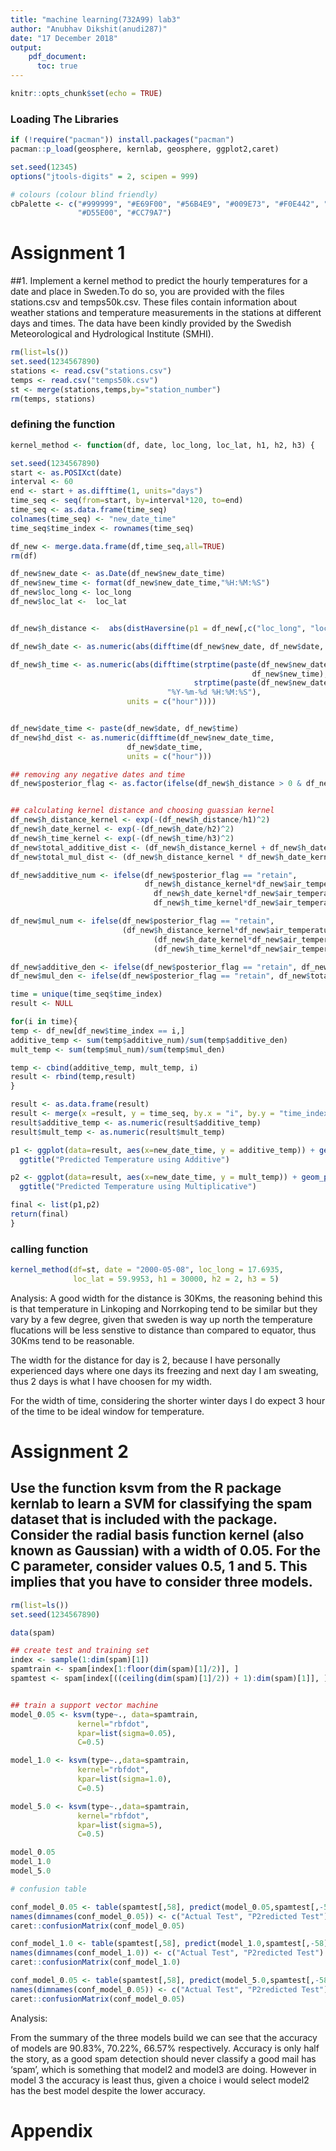 ```yaml
---
title: "machine learning(732A99) lab3"
author: "Anubhav Dikshit(anudi287)"
date: "17 December 2018"
output: 
    pdf_document:
      toc: true
---
```


```r
knitr::opts_chunk$set(echo = TRUE)
```

\newpage

### Loading The Libraries
```r
if (!require("pacman")) install.packages("pacman")
pacman::p_load(geosphere, kernlab, geosphere, ggplot2,caret)

set.seed(12345)
options("jtools-digits" = 2, scipen = 999)

# colours (colour blind friendly)
cbPalette <- c("#999999", "#E69F00", "#56B4E9", "#009E73", "#F0E442", "#0072B2", 
               "#D55E00", "#CC79A7")

```

# Assignment 1

##1. Implement a kernel method to predict the hourly temperatures for a date and place in Sweden.To do so, you are provided with the files stations.csv and temps50k.csv. These files contain information about weather stations and temperature measurements in the stations at different days and times. The data have been kindly provided by the Swedish Meteorological and Hydrological Institute (SMHI).

```r
rm(list=ls())
set.seed(1234567890)
stations <- read.csv("stations.csv")
temps <- read.csv("temps50k.csv")
st <- merge(stations,temps,by="station_number")
rm(temps, stations)
```

### defining the function
```r
kernel_method <- function(df, date, loc_long, loc_lat, h1, h2, h3) {

set.seed(1234567890)
start <- as.POSIXct(date)
interval <- 60
end <- start + as.difftime(1, units="days")
time_seq <- seq(from=start, by=interval*120, to=end)
time_seq <- as.data.frame(time_seq)
colnames(time_seq) <- "new_date_time"
time_seq$time_index <- rownames(time_seq)

df_new <- merge.data.frame(df,time_seq,all=TRUE)
rm(df)

df_new$new_date <- as.Date(df_new$new_date_time)
df_new$new_time <- format(df_new$new_date_time,"%H:%M:%S")
df_new$loc_long <- loc_long
df_new$loc_lat <-  loc_lat


df_new$h_distance <-  abs(distHaversine(p1 = df_new[,c("loc_long", "loc_lat")], p2 = df_new[,c("longitude", "latitude")]))

df_new$h_date <- as.numeric(abs(difftime(df_new$new_date, df_new$date, units = c("days"))))

df_new$h_time <- as.numeric(abs(difftime(strptime(paste(df_new$new_date, 
                                                      df_new$new_time),"%Y-%m-%d%H:%M:%S"),
                                         strptime(paste(df_new$new_date, df_new$time),
                                   "%Y-%m-%d %H:%M:%S"),
                          units = c("hour"))))


df_new$date_time <- paste(df_new$date, df_new$time)
df_new$hd_dist <- as.numeric(difftime(df_new$new_date_time,
                          df_new$date_time,
                          units = c("hour")))

## removing any negative dates and time
df_new$posterior_flag <- as.factor(ifelse(df_new$h_distance > 0 & df_new$hd_dist > 0, "retain", "drop"))


## calculating kernel distance and choosing guassian kernel
df_new$h_distance_kernel <- exp(-(df_new$h_distance/h1)^2)
df_new$h_date_kernel <- exp(-(df_new$h_date/h2)^2)
df_new$h_time_kernel <- exp(-(df_new$h_time/h3)^2)
df_new$total_additive_dist <- (df_new$h_distance_kernel + df_new$h_date_kernel + df_new$h_time_kernel)
df_new$total_mul_dist <- (df_new$h_distance_kernel * df_new$h_date_kernel * df_new$h_time_kernel)

df_new$additive_num <- ifelse(df_new$posterior_flag == "retain", 
                              df_new$h_distance_kernel*df_new$air_temperature +
                                df_new$h_date_kernel*df_new$air_temperature + 
                                df_new$h_time_kernel*df_new$air_temperature,0)

df_new$mul_num <- ifelse(df_new$posterior_flag == "retain", 
                         (df_new$h_distance_kernel*df_new$air_temperature) *
                                (df_new$h_date_kernel*df_new$air_temperature) * 
                                (df_new$h_time_kernel*df_new$air_temperature),0)

df_new$additive_den <- ifelse(df_new$posterior_flag == "retain", df_new$total_additive_dist, 0)
df_new$mul_den <- ifelse(df_new$posterior_flag == "retain", df_new$total_mul_dist, 0)

time = unique(time_seq$time_index)
result <- NULL

for(i in time){
temp <- df_new[df_new$time_index == i,]
additive_temp <- sum(temp$additive_num)/sum(temp$additive_den)
mult_temp <- sum(temp$mul_num)/sum(temp$mul_den)

temp <- cbind(additive_temp, mult_temp, i)
result <- rbind(temp,result)
}

result <- as.data.frame(result) 
result <- merge(x =result, y = time_seq, by.x = "i", by.y = "time_index", all.x = TRUE)
result$additive_temp <- as.numeric(result$additive_temp)
result$mult_temp <- as.numeric(result$mult_temp)

p1 <- ggplot(data=result, aes(x=new_date_time, y = additive_temp)) + geom_point() + 
  ggtitle("Predicted Temperature using Additive")

p2 <- ggplot(data=result, aes(x=new_date_time, y = mult_temp)) + geom_point() + 
  ggtitle("Predicted Temperature using Multiplicative")

final <- list(p1,p2)
return(final)
}

```

### calling function
```r
kernel_method(df=st, date = "2000-05-08", loc_long = 17.6935, 
              loc_lat = 59.9953, h1 = 30000, h2 = 2, h3 = 5) 
```
Analysis: A good width for the distance is 30Kms, the reasoning behind this is that temperature in Linkoping and Norrkoping tend to be similar but they vary by a few degree, given that sweden is way up north the temperature flucations will be less senstive to distance than compared to equator, thus 30Kms tend to be reasonable.

The width for the distance for day is 2, because I have personally experienced days where one days its freezing and next day I am sweating, thus 2 days is what I have choosen for my width. 

For the width of time, considering the shorter winter days I do expect 3 hour of the time to be ideal window for temperature.


# Assignment 2

## Use the function ksvm from the R package kernlab to learn a SVM for classifying the spam dataset that is included with the package. Consider the radial basis function kernel (also known as Gaussian) with a width of 0.05. For the C parameter, consider values 0.5, 1 and 5. This implies that you have to consider three models.

```r
rm(list=ls())
set.seed(1234567890)

data(spam)

## create test and training set
index <- sample(1:dim(spam)[1])
spamtrain <- spam[index[1:floor(dim(spam)[1]/2)], ]
spamtest <- spam[index[((ceiling(dim(spam)[1]/2)) + 1):dim(spam)[1]], ]


## train a support vector machine
model_0.05 <- ksvm(type~., data=spamtrain,
               kernel="rbfdot",
               kpar=list(sigma=0.05),
               C=0.5)

model_1.0 <- ksvm(type~.,data=spamtrain,
               kernel="rbfdot",
               kpar=list(sigma=1.0),
               C=0.5)

model_5.0 <- ksvm(type~.,data=spamtrain,
               kernel="rbfdot",
               kpar=list(sigma=5),
               C=0.5)

model_0.05
model_1.0
model_5.0

# confusion table

conf_model_0.05 <- table(spamtest[,58], predict(model_0.05,spamtest[,-58]))
names(dimnames(conf_model_0.05)) <- c("Actual Test", "P2redicted Test")
caret::confusionMatrix(conf_model_0.05)

conf_model_1.0 <- table(spamtest[,58], predict(model_1.0,spamtest[,-58]))
names(dimnames(conf_model_1.0)) <- c("Actual Test", "P2redicted Test")
caret::confusionMatrix(conf_model_1.0)

conf_model_0.05 <- table(spamtest[,58], predict(model_5.0,spamtest[,-58]))
names(dimnames(conf_model_0.05)) <- c("Actual Test", "P2redicted Test")
caret::confusionMatrix(conf_model_0.05)

```
Analysis:

From the summary of the three models build we can see that the accuracy of models are 90.83%, 70.22%, 66.57% respectively. Accuracy is only half the story, as a good spam detection should never classify a good mail has 'spam', which is something that model2 and model3 are doing. However in model 3 the accuracy is least thus, given a choice i would select model2 has the best model despite the lower accuracy.

# Appendix
```r
```